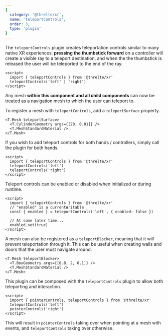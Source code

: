 ```yaml
---
{
  category: '@threlte/xr',
  name: 'teleportControls',
  order: 3,
  type: 'plugin'
}
---
```


The `teleportControls` plugin creates teleportation controls similar to many native XR experiences: **pressing the thumbstick forward** on a controller will create a visible ray to a teleport destination, and when the the thumbstick is released the user will be teleported to the end of the ray.

```svelte
<script>
  import { teleportControls } from '@threlte/xr'
  teleportControls('left' | 'right')
</script>
```

Any mesh **within this component and all child components** can now be treated as a navigation mesh to which the user can teleport to.

To register a mesh with `teleportControls`, add a `teleportSurface` property.

```svelte
<T.Mesh teleportSurface>
  <T.CylinderGeometry args={[20, 0.01]} />
  <T.MeshStandardMaterial />
</T.Mesh>
```

If you wish to add teleport controls for both hands / controllers, simply call the plugin for both hands.

```svelte
<script>
  import { teleportControls } from '@threlte/xr'
  teleportControls('left')
  teleportControls('right')
</script>
```

Teleport controls can be enabled or disabled when initialized or during runtime.

```svelte
<script>
  import { teleportControls } from '@threlte/xr'
  // "enabled" is a currentWritable
  const { enabled } = teleportControls('left', { enabled: false })

  // At some later time...
  enabled.set(true)
</script>
```

A mesh can also be registered as a `teleportBlocker`, meaning that it will prevent teleportation through it. 
This can be useful when creating walls and doors that the user must navigate around.

```svelte
<T.Mesh teleportBlocker>
  <T.BoxGeometry args={[0.8, 2, 0.1]} />
  <T.MeshStandardMaterial />
</T.Mesh>
```

This plugin can be composed with the `teleportControls` plugin to allow both teleporting and interaction.

```svelte
<script>
  import { pointerControls, teleportControls } from '@threlte/xr'
  teleportControls('left')
  pointerControls('right')
</script>
```

This will result in `pointerControls` taking over when pointing at a mesh with events, and `teleportControls` taking over otherwise.

<Example path="xr/teleport-controls" />
